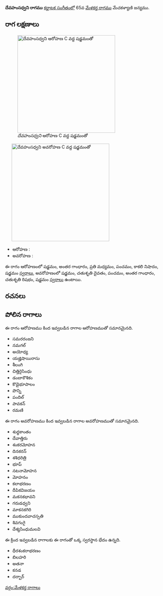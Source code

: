 {{Infobox ragam
	| name          	= దేవహంసధ్వని
	| synonym	    	= 
	| mela          	= 
	| chakra        	= 
	| janaka        	= 
	| type          	= ఔదవ
	| arohanam      	= {{svaraC|S|G3|M2|P|N3|S'}} 
	| avarohanam    	= {{svaraC|S'|D2|P|G3|R2|S}}
	| jeeva         	=
	| chhaya        	=
	| nyasa         	=
	| vishesha      	= 
	| equivalent  		= 
}}
{{కర్ణాటక సంగీత రాగాలు}}
'''దేవహంసధ్వని రాగము''' [[కర్ణాటక సంగీతం]]లో 65వ [[మేళకర్త రాగము]] మేచకళ్యాణి జన్యము. 


==రాగ లక్షణాలు==
[[Image:devahamsadhvani_ar_kb2wiki.png|thumb|right|316px|''దేవహంసధ్వని'' ఆరోహణ C వద్ద షడ్జమంతో]]
	[[Image:devahamsadhvani_av_kb2wiki.png|thumb|right|316px|''దేవహంసధ్వని'' అవరోహణ C వద్ద షడ్జమంతో]]

* ఆరోహణ : {{svaraC|S|G3|M2|P|N3|S'}} 
* అవరోహణ : {{svaraC|S'|D2|P|G3|R2|S}}

ఈ రాగం ఆరోహణంలో షడ్జమం, అంతర గాంధారం, ప్రతి మధ్యమం, పంచమం, కాకలి  నిషాదం, షడ్జమం [[స్వరాలు]], అవరోహణంలో షడ్జమం, చతుశృతి దైవతం, పంచమం, అంతర గాంధారం, చతుశృతి రిషభం, షడ్జమం [[స్వరాలు]] ఉంటాయి.

==రచనలు==



==పోలిన రాగాలు==
ఈ రాగం ఆరోహణము కింద ఇవ్వబడిన రాగాల ఆరోహణముతో సమానమైనది.
* సమరరంజని
* నమగల్
* అయోధ్య
* యజ్హిషాయిరాసు
* శీలంగి
*  చిత్తిరైసింధు
* డంబాకౌశికం
* కొడైభూపాలం
* పొన్ని
* పందిల్
* పావకన్
* రమణి

ఈ రాగం అవరోహణము కింద ఇవ్వబడిన రాగాల అవరోహణముతో సమానమైనది.
* శుధ్ధకాంతం
* దేవాత్తిరు
* శంకరమోహన
* దినకరన్
* శశిధరిత్రి
* భూప్
* నటనామోహన
* మోహనం
* కలాభరణం
* దీపికవిజయం
* మకనకభావని
* గరుడధ్వని
* మాకనకగిరి
* ముకుందవాచస్పతి
* శివగంగై
* దేశ్యసింధుమలవి

ఈ క్రింద ఇవ్వబడిన రాగాలకు ఈ రాగంతో ఒక్క స్వరస్థాన భేదం ఉన్నది.
* ధీరశంకరాభరణం
* బిలహరి
* అతనా
* కనడ
* దర్బార్



[[వర్గం:మేళకర్త రాగాలు]]
